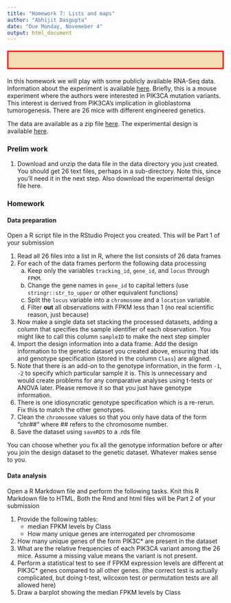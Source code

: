 ```yaml
---
title: "Homework 7: Lists and maps"
author: "Abhijit Dasgupta"
date: "Due Monday, Novemeber 4"
output: html_document
---
```


<p style="color: black; border:3px; border-style: solid; border-color: red;padding: 1em; background-color: wheat;font-size: 14pt;text-align:center">

</p>



In this homework we will play with some publicly available RNA-Seq data. 
Information about the experiment is available [here](https://www.ncbi.nlm.nih.gov/geo/query/acc.cgi?acc=GSE123519). Briefly,
this is a mouse experiment where the authors were interested in PIK3CA mutation
variants. This interest is derived from PIK3CA's implication in glioblastoma tumorogenesis. There are 26 mice with different engineered genetics. 

The data are available as a zip file [here](https://www.dropbox.com/s/0fttg8r9ub3gm82/GSE123519_RAW.zip?dl=1). The 
experimental design is available [here](https://www.dropbox.com/s/b510c7fx82u5prh/GSE123519design.xlsx?dl=1).

### Prelim work
1. Download and unzip the data file in the data directory you just created. You should get 26 text files, perhaps in a sub-directory. Note this, since you'll need it
in the next step. Also download the experimental design file here.

### Homework

#### Data preparation

Open a R script file in the RStudio Project you created. This will be Part 1 of your submission


1. Read all 26 files into a list in R, where the list consists of 26 data frames
1. For each of the data frames perform the following data processing
    a. Keep only the variables `tracking_id`, `gene_id`, and `locus` through `FPKM`.
    b. Change the gene names in `gene_id` to capital letters (use `stringr::str_to_upper` or other equivalent functions)
    c. Split the `locus` variable into a `chromosome` and a `location` variable.
    d. Filter **out** all observations with FPKM less than 1 (no real scientific reason, just because)
1. Now make a single data set stacking the processed datasets, adding a column that
specifies the sample identifier of each observation. You might like to call this column `sampleID` to make the next step simpler
1. Import the design information into a data frame. Add the design information to 
the genetic dataset you created above, ensuring that ids and genotype specification (stored in the column `Class`) are aligned.
1. Note that there is an add-on to the genotype information, in the form `-1`, `-2` to specify which particular sample it is. This is unnecessary and would create problems for any comparative analyses using t-tests or ANOVA later. Please remove it so that you just have genotype information.
1. There is one idiosyncratic genotype specification which is a re-rerun. Fix this to 
match the other genotypes. 
1. Clean the `chromosome` values so that you only have data of the form "chr##" where ## refers to the chromosome number.
1. Save the dataset using `saveRDS` to a .rds file

You can choose whether you fix all the genotype information before or after you join the design dataset to the genetic dataset. Whatever makes sense to you.

#### Data analysis

Open a R Markdown file and perform the following tasks. Knit this R Markdown file to HTML. 
Both the Rmd and html files will be Part 2 of your submission

1. Provide the following tables:
    - median FPKM levels by Class
    - How many unique genes are interrogated per chromosome
1. How many unique genes of the form PIK3C* are present in the dataset
1. What are the relative frequencies of each PIK3CA variant among the 26 mice. Assume a missing value means the variant is not present.
1. Perform a statistical test to see if FPKM expression levels are different at PIK3C* genes compared to all other genes. (the correct test is actually complicated, but doing t-test, wilcoxon test or permutation tests are all allowed here)
1. Draw a barplot showing the median FPKM levels by Class

    
